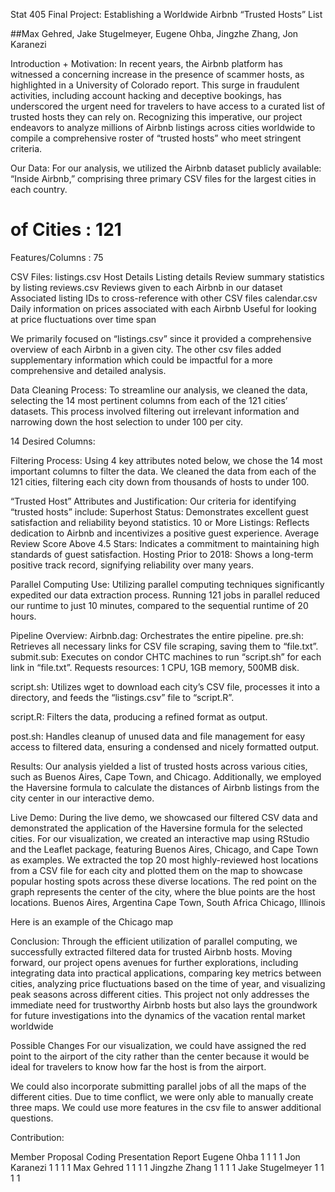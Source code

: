 Stat 405 Final Project: Establishing a Worldwide Airbnb "Trusted Hosts" List

##Max Gehred, Jake Stugelmeyer, Eugene Ohba, Jingzhe Zhang, Jon Karanezi

Introduction + Motivation:
In recent years, the Airbnb platform has witnessed a concerning increase in the presence of scammer hosts, as highlighted in a University of Colorado report. This surge in fraudulent activities, including account hacking and deceptive bookings, has underscored the urgent need for travelers to have access to a curated list of trusted hosts they can rely on. Recognizing this imperative, our project endeavors to analyze millions of Airbnb listings across cities worldwide to compile a comprehensive roster of "trusted hosts" who meet stringent criteria.

Our Data:
For our analysis, we utilized the Airbnb dataset publicly available: "Inside Airbnb," comprising three primary CSV files for the largest cities in each country. 

# of Cities : 121
Features/Columns : 75

CSV Files:
listings.csv
Host Details
Listing details 
Review summary statistics by listing
reviews.csv
Reviews given to each Airbnb in our dataset
Associated listing IDs to cross-reference with other CSV files
calendar.csv
Daily information on prices associated with each Airbnb
Useful for looking at price fluctuations over time span

We primarily focused on "listings.csv" since it provided a comprehensive overview of each Airbnb in a given city. The other csv files added supplementary information which could be impactful for a more comprehensive and detailed analysis.

Data Cleaning Process:
To streamline our analysis, we cleaned the data, selecting the 14 most pertinent columns from each of the 121 cities' datasets. This process involved filtering out irrelevant information and narrowing down the host selection to under 100 per city.



14 Desired Columns:


Filtering Process:
Using 4 key attributes noted below, we chose the 14 most important columns to filter the data. We cleaned the data from each of the 121 cities, filtering each city down from thousands of hosts to under 100.

"Trusted Host" Attributes and Justification:
Our criteria for identifying "trusted hosts" include:
Superhost Status: Demonstrates excellent guest satisfaction and reliability beyond statistics.
10 or More Listings: Reflects dedication to Airbnb and incentivizes a positive guest experience.
Average Review Score Above 4.5 Stars: Indicates a commitment to maintaining high standards of guest satisfaction.
Hosting Prior to 2018: Shows a long-term positive track record, signifying reliability over many years.


Parallel Computing Use:
Utilizing parallel computing techniques significantly expedited our data extraction process. Running 121 jobs in parallel reduced our runtime to just 10 minutes, compared to the sequential runtime of 20 hours.

Pipeline Overview:
Airbnb.dag: Orchestrates the entire pipeline.
pre.sh: Retrieves all necessary links for CSV file scraping, saving them to "file.txt".
submit.sub: Executes on condor CHTC machines to run "script.sh" for each link in "file.txt". Requests resources: 1 CPU, 1GB memory, 500MB disk.


script.sh: Utilizes wget to download each city's CSV file, processes it into a directory, and feeds the "listings.csv" file to "script.R".


script.R: Filters the data, producing a refined format as output.

post.sh: Handles cleanup of unused data and file management for easy access to filtered data, ensuring a condensed and nicely formatted output.

Results:
Our analysis yielded a list of trusted hosts across various cities, such as Buenos Aires, Cape Town, and Chicago. Additionally, we employed the Haversine formula to calculate the distances of Airbnb listings from the city center in our interactive demo.

Live Demo:
During the live demo, we showcased our filtered CSV data and demonstrated the application of the Haversine formula for the selected cities. For our visualization, we created an interactive map using RStudio and the Leaflet package, featuring Buenos Aires, Chicago, and Cape Town as examples. We extracted the top 20 most highly-reviewed host locations from a CSV file for each city and plotted them on the map to showcase popular hosting spots across these diverse locations. The red point on the graph represents the center of the city, where the blue points are the host locations.
Buenos Aires, Argentina
Cape Town, South Africa
Chicago, Illinois


Here is an example of the Chicago map








     

Conclusion:
Through the efficient utilization of parallel computing, we successfully extracted filtered data for trusted Airbnb hosts. Moving forward, our project opens avenues for further explorations, including integrating data into practical applications, comparing key metrics between cities, analyzing price fluctuations based on the time of year, and visualizing peak seasons across different cities. This project not only addresses the immediate need for trustworthy Airbnb hosts but also lays the groundwork for future investigations into the dynamics of the vacation rental market worldwide

Possible Changes
For our visualization, we could have assigned the red point to the airport of the city rather than the center because it would be ideal for travelers to know how far the host is from the airport.

We could also incorporate submitting parallel jobs of all the maps of the different cities. Due to time conflict, we were only able to manually create three maps.
We could use more features in the csv file to answer additional questions.

Contribution:

Member
Proposal
Coding
Presentation
Report
Eugene Ohba
1
1
1
1
Jon Karanezi
1
1
1
1
Max Gehred
1
1
1
1
Jingzhe Zhang
1
1
1
1
Jake Stugelmeyer
1
1
1
1


